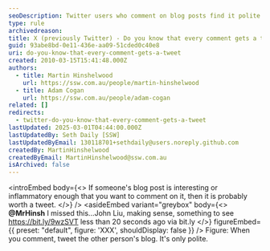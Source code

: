 ```yaml
---
seoDescription: Twitter users who comment on blog posts find it polite to tweet the original blogger's post, making sense and worth sharing.
type: rule
archivedreason:
title: X (previously Twitter) - Do you know that every comment gets a tweet?
guid: 93abe8bd-0e11-436e-aa09-51cded0c40e8
uri: do-you-know-that-every-comment-gets-a-tweet
created: 2010-03-15T15:41:48.000Z
authors:
  - title: Martin Hinshelwood
    url: https://ssw.com.au/people/martin-hinshelwood
  - title: Adam Cogan
    url: https://ssw.com.au/people/adam-cogan
related: []
redirects:
  - twitter-do-you-know-that-every-comment-gets-a-tweet
lastUpdated: 2025-03-01T04:44:00.000Z
lastUpdatedBy: Seth Daily [SSW]
lastUpdatedByEmail: 130118701+sethdaily@users.noreply.github.com
createdBy: MartinHinshelwood
createdByEmail: MartinHinshelwood@ssw.com.au
isArchived: false
---
```


<introEmbed
  body={<>
If someone's blog post is interesting or inflammatory enough that you want to comment on it, then it is probably worth a tweet.
  </>}
/>
<asideEmbed
  variant="greybox"
  body={<>
    **@MrHinsh** I missed this...John Liu, making sense, something to see <https://bit.ly/9wzSVT>
less than 20 seconds ago via bit.ly
  </>}
  figureEmbed={{
    preset: "default",
    figure: 'XXX',
    shouldDisplay: false
  }}
/>
Figure: When you comment, tweet the other person's blog. It's only polite.
